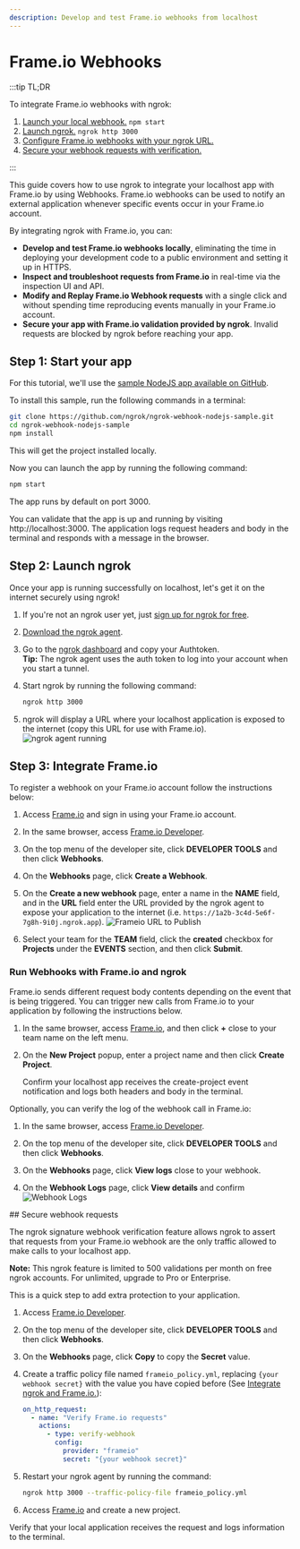 ```yaml
---
description: Develop and test Frame.io webhooks from localhost
---
```



# Frame.io Webhooks

:::tip TL;DR

To integrate Frame.io webhooks with ngrok:

1. [Launch your local webhook.](#start-your-app) `npm start`
1. [Launch ngrok.](#start-ngrok) `ngrok http 3000`
1. [Configure Frame.io webhooks with your ngrok URL.](#setup-webhook)
1. [Secure your webhook requests with verification.](#security)

:::

This guide covers how to use ngrok to integrate your localhost app with Frame.io by using Webhooks.
Frame.io webhooks can be used to notify an external application whenever specific events occur in your Frame.io account.

By integrating ngrok with Frame.io, you can:

- **Develop and test Frame.io webhooks locally**, eliminating the time in deploying your development code to a public environment and setting it up in HTTPS.
- **Inspect and troubleshoot requests from Frame.io** in real-time via the inspection UI and API.
- **Modify and Replay Frame.io Webhook requests** with a single click and without spending time reproducing events manually in your Frame.io account.
- **Secure your app with Frame.io validation provided by ngrok**. Invalid requests are blocked by ngrok before reaching your app.

## **Step 1**: Start your app

For this tutorial, we'll use the [sample NodeJS app available on GitHub](https://github.com/ngrok/ngrok-webhook-nodejs-sample).

To install this sample, run the following commands in a terminal:

```bash
git clone https://github.com/ngrok/ngrok-webhook-nodejs-sample.git
cd ngrok-webhook-nodejs-sample
npm install
```

This will get the project installed locally.

Now you can launch the app by running the following command:

```bash
npm start
```

The app runs by default on port 3000.

You can validate that the app is up and running by visiting http://localhost:3000. The application logs request headers and body in the terminal and responds with a message in the browser.

## **Step 2**: Launch ngrok

Once your app is running successfully on localhost, let's get it on the internet securely using ngrok!

1. If you're not an ngrok user yet, just [sign up for ngrok for free](https://ngrok.com/signup).

1. [Download the ngrok agent](https://download.ngrok.com).

1. Go to the [ngrok dashboard](https://dashboard.ngrok.com) and copy your Authtoken. <br />
   **Tip:** The ngrok agent uses the auth token to log into your account when you start a tunnel.
1. Start ngrok by running the following command:

   ```bash
   ngrok http 3000
   ```

1. ngrok will display a URL where your localhost application is exposed to the internet (copy this URL for use with Frame.io).
   ![ngrok agent running](./img/integrations/launch_ngrok_tunnel.png)

## **Step 3**: Integrate Frame.io

To register a webhook on your Frame.io account follow the instructions below:

1. Access [Frame.io](https://frame.io/) and sign in using your Frame.io account.

1. In the same browser, access [Frame.io Developer](https://developer.frame.io/).

1. On the top menu of the developer site, click **DEVELOPER TOOLS** and then click **Webhooks**.

1. On the **Webhooks** page, click **Create a Webhook**.

1. On the **Create a new webhook** page, enter a name in the **NAME** field, and in the **URL** field enter the URL provided by the ngrok agent to expose your application to the internet (i.e. `https://1a2b-3c4d-5e6f-7g8h-9i0j.ngrok.app`).
   ![Frameio URL to Publish](img/ngrok_url_configuration_frameio.png)

1. Select your team for the **TEAM** field, click the **created** checkbox for **Projects** under the **EVENTS** section, and then click **Submit**.

### Run Webhooks with Frame.io and ngrok

Frame.io sends different request body contents depending on the event that is being triggered.
You can trigger new calls from Frame.io to your application by following the instructions below.

1. In the same browser, access [Frame.io](https://frame.io/), and then click **+** close to your team name on the left menu.

1. On the **New Project** popup, enter a project name and then click **Create Project**.

   Confirm your localhost app receives the create-project event notification and logs both headers and body in the terminal.

Optionally, you can verify the log of the webhook call in Frame.io:

1. In the same browser, access [Frame.io Developer](https://developer.frame.io/).

1. On the top menu of the developer site, click **DEVELOPER TOOLS** and then click **Webhooks**.

1. On the **Webhooks** page, click **View logs** close to your webhook.

1. On the **Webhook Logs** page, click **View details** and confirm
   ![Webhook Logs](img/ngrok_logs_frameio.png)

<InspectingRequests />

<ReplayingRequests />
## Secure webhook requests

The ngrok signature webhook verification feature allows ngrok to assert that requests from your Frame.io webhook are the only traffic allowed to make calls to your localhost app.

**Note:** This ngrok feature is limited to 500 validations per month on free ngrok accounts. For unlimited, upgrade to Pro or Enterprise.

This is a quick step to add extra protection to your application.

1. Access [Frame.io Developer](https://developer.frame.io/).

1. On the top menu of the developer site, click **DEVELOPER TOOLS** and then click **Webhooks**.

1. On the **Webhooks** page, click **Copy** to copy the **Secret** value.

1. Create a traffic policy file named `frameio_policy.yml`, replacing `{your webhook secret}` with the value you have copied before (See [Integrate ngrok and Frame.io.](#setup-webhook)):

   ```yaml
   on_http_request:
     - name: "Verify Frame.io requests"
       actions:
         - type: verify-webhook
           config:
             provider: "frameio"
             secret: "{your webhook secret}"
   ```

1. Restart your ngrok agent by running the command:

   ```bash
   ngrok http 3000 --traffic-policy-file frameio_policy.yml
   ```

1. Access [Frame.io](https://frame.io/) and create a new project.

Verify that your local application receives the request and logs information to the terminal.

